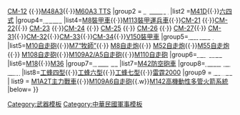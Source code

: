 {{Navbox
|name  =中華民國（臺灣）裝甲戰鬥車輛
|title = {{ROC}}裝甲戰鬥車輛
| titlestyle = background:#00FF00
| groupstyle = background:#0000FF
|image =[[File:Republic of China Army (ROCA) Logo.svg|200px]]
|above =[[中華民國陸軍]]
|group1 = [[主戰坦克|<span style="color:#FFFFFF;">主戰坦克</span>]]
|list1 =   [[CM-11勇虎式戰車|M48H/CM-11“勇虎”]] {{·}} [[CM-12戰車|CM-12]] {{·}}[[M48巴頓坦克|M48A3]]{{·}}[[M60巴頓戰車|M60A3 TTS]]
|group2 = [[輕型坦克|<span style="color:#FFFFFF;">輕型坦克</span>]]
|list2 =[[M41D]]{{·}}[[六四式輕戰車|六四式]]
|group4=[[裝甲車|<span style="color:#FFFFFF;">裝甲車</span>]]
|list4=[[M8裝甲車]]{{·}}[[M113裝甲運兵車]]{{·}}[[CM-21裝甲車|CM-21]] {{·}}[[CM-21裝甲車#CM-22|CM-22]]{{·}} [[CM-21裝甲車#CM-23|CM-23]] {{·}}[[CM-24裝甲車|CM-24]] {{·}} [[CM-21裝甲車#CM-25|CM-25]] {{·}} [[CM-21裝甲車#CM-26|CM-26]] {{·}} [[CM-24裝甲車#CM-27|CM-27]]{{·}} [[CM-31裝甲車|CM-31]]{{·}}[[雲豹裝甲車|CM-32]]{{·}}[[雲豹裝甲車|CM-33]]{{·}}[[雲豹裝甲車|CM-34]]{{·}}[[V-100裝甲車|V150裝甲車]]
|group5=[[自行火炮|<span style="color:#FFFFFF;">自行火炮</span>]]
|list5=[[M10自走砲]]{{·}}[[M7牧師式自行火炮|M7“牧師”]]{{·}} [[M8自走炮]]{{·}} [[M52自走炮]]{{·}}[[M55自走炮]]{{·}} [[M108自走砲]]{{·}}[[M109自走砲|M109A2/A5自走砲]]{{·}}[[M110自走砲]]
|group6=[[驅逐戰車|<span style="color:#FFFFFF;">驅逐戰車</span>]]
|list6=[[M18驅逐戰車|M18]]{{·}}[[M36驅逐戰車|M36]]
|group7=[[防空砲車|<span style="color:#FFFFFF;">防空砲車</span>]]
|list7=[[M42防空砲車]]
|group8=[[多管砲兵火箭|<span style="color:#FFFFFF;">多管砲兵火箭</span>]]
|list8=[[工蜂四型]]{{·}}[[工蜂六型]]{{·}}[[工蜂七型多管火箭|工蜂七型]]{{·}}[[雷霆2000多管火箭系統|雷霆2000]]
|group9 = '''[[計畫中|<span style="color:#FFFFFF;">計畫中</span>]]'''
| list9 = [[M1艾布蘭|M1A2T主力戰車]]{{·}}[[M109自走砲|M109A6自走砲]]{{.w}}[[M142高機動性多管火箭系統]]
|below= 
}}<noinclude>
[[Category:武器模板]]
[[Category:中華民國軍事模板]]
</noinclude>